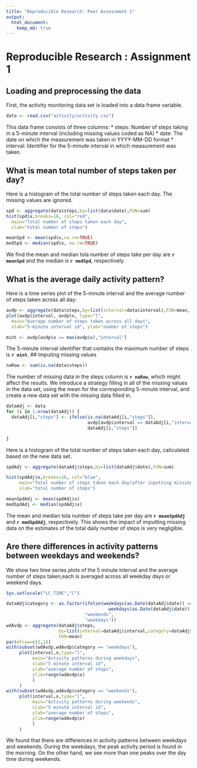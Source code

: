 ```yaml
---
title: "Reproducible Research: Peer Assessment 1"
output: 
  html_document:
    keep_md: true
---
```

# Reproducible Research : Assignment 1

## Loading and preprocessing the data
First, the activity monitoring data set is loaded into a data frame variable.
```r
data <- read.csv("activity/activity.csv")
```
This data frame consists of three columns:
* steps: Number of steps taking in a 5-minute interval (including missing values coded as NA)
* date: The date on which the measurement was taken in YYYY-MM-DD format
* interval: Identifier for the 5-minute interval in which measurement was taken.

## What is mean total number of steps taken per day?
Here is a histogram of the total number of steps taken each day. The missing values are ignored.
```r
spd <- aggregate(data$steps,by=list(data$date),FUN=sum)
hist(spd$x,breaks=16, col="red", 
  main="Total number of steps taken each day", 
  xlab="total number of steps")
```
```r
meanSpd <- mean(spd$x,na.rm=TRUE)
medSpd <- median(spd$x, na.rm=TRUE)
```
We find the  mean and median tola number of steps take per day are **`r meanSpd`** and the median is **`r medSpd`**, respectively.

## What is the average daily activity pattern?
Here is a time series plot of the 5-minute interval and the average number of steps taken across all day:
```r
avdp <- aggregate(data$steps,by=list(interval=data$interval),FUN=mean, na.rm=TRUE)
plot(avdp$interval, avdp$x, type="l",
  main="Average number of steps taken across all days",
  xlab="5-minute interval id", ylab="number of steps")
```
```r
mint <- avdp[avdp$x == max(avdp$x),"interval"]
```
The 5-minute interval identifier that contains the maximum number of steps is **`r mint`**.
## Imputing missing values

```r
naRow <- sum(is.na(data$steps))
```
The number of missing data in the steps column is **`r naRow`**, which might affect the results.
We introduce a strategy filling in all of the missing values in the data set, using the mean
for the corresponding 5-minute interval, and create a new data set  with the missing data filled in.

```r
dataAdj <- data
for (i in 1:nrow(dataAdj)) {
  dataAdj[i,"steps"] <- ifelse(is.na(dataAdj[i,"steps"]),
                               avdp[avdp$interval == dataAdj[i,"interval"],"x"],
                               dataAdj[i,"steps"])

}
```
Here is a histogram of the total number of steps taken each day, caliculated based on the new data set.
```r
spdAdj <- aggregate(dataAdj$steps,by=list(dataAdj$date),FUN=sum)

hist(spdAdj$x,breaks=16, col="blue", 
     main="Total number of steps taken each day(after inputting missing data)",
     xlab="total number of steps")
```
```r
meanSpdAdj <- mean(spdAdj$x)
medSpdAdj <- median(spdAdj$x)
```
The mean and median tola number of steps take per day are **`r meanSpdAdj`** and **`r medSpdAdj`**,
respectively. This shows the impact of imputting missing data on the estimates of the total daily number of steps is very negligible.

## Are there differences in activity patterns between weekdays and weekends?
We show two time series plots of the 5 minute interval and the average number of steps taken,each is averaged across all weekday days or weekend days.
```r
Sys.setlocale("LC_TIME","C")
```

```r
dataAdj$category <- as.factor(ifelse(weekdays(as.Date(dataAdj$date)) == "Sunday" | 
                                       weekdays(as.Date(dataAdj$date)) == "Saturday",
                              "weekends",
                              "weekdays"))
wdAvdp <- aggregate(dataAdj$steps,
                    by=list(interval=dataAdj$interval,category=dataAdj$category),
                    FUN=mean)
par(mfrow=c(2,1))
with(subset(wdAvdp,wdAvdp$category == "weekdays"),
     plot(interval,x,type="l",
          main="Activity patterns during weekdays",
          xlab="5 minute interval id",
          ylab="average number of steps",
          ylim=range(wdAvdp$x)
          )
     )
with(subset(wdAvdp,wdAvdp$category == "weekends"),
     plot(interval,x,type="l",
          main="Activity patterns during weekends",
          xlab="5 minute interval id",
          ylab="average number of steps",
          ylim=range(wdAvdp$x)
          )
     )
```

We found that there are differences in activity patterns between weekdays and weekends. During the weekdays, the peak activity period is found in the morning. On the other hand, we see more than one peaks over the day time during weekends.
